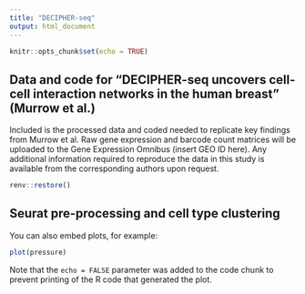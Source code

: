 ```yaml
---
title: "DECIPHER-seq"
output: html_document
---
```


```r
knitr::opts_chunk$set(echo = TRUE)
```

## Data and code for "DECIPHER-seq uncovers cell-cell interaction networks in the human breast" (Murrow et al.)

Included is the processed data and coded needed to replicate key findings from Murrow et al. Raw gene expression and barcode count matrices will be uploaded to the Gene Expression Omnibus (insert GEO ID here). Any additional information required to reproduce the data in this study is available from the corresponding authors upon request.

```r
renv::restore()
```

## Seurat pre-processing and cell type clustering

You can also embed plots, for example:

```r
plot(pressure)
```

Note that the `echo = FALSE` parameter was added to the code chunk to prevent printing of the R code that generated the plot.
